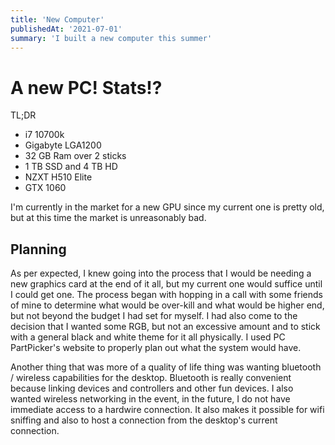 ```yaml
---
title: 'New Computer'
publishedAt: '2021-07-01'
summary: 'I built a new computer this summer'
---
```


# A new PC! Stats!?

TL;DR
* i7 10700k
* Gigabyte LGA1200
* 32 GB Ram over 2 sticks
* 1 TB SSD and 4 TB HD
* NZXT H510 Elite
* GTX 1060

I'm currently in the market for a new GPU since my current one is pretty old, but at this time the market is unreasonably bad.

## Planning

As per expected, I knew going into the process that I would be needing a new graphics card at the end of it all, but my current one would suffice until I could get one. The process began with hopping in a call with some friends of mine to determine what would be over-kill and what would be higher end, but not beyond the budget I had set for myself. I had also come to the decision that I wanted some RGB, but not an excessive amount and to stick with a general black and white theme for it all physically. I used PC PartPicker's website to properly plan out what the system would have.

Another thing that was more of a quality of life thing was wanting bluetooth / wireless capabilities for the desktop. Bluetooth is really convenient because linking devices and controllers and other fun devices. I also wanted wireless networking in the event, in the future, I do not have immediate access to a hardwire connection. It also makes it possible for wifi sniffing and also to host a connection from the desktop's current connection. 
